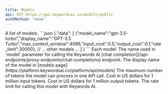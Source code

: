 ```yaml
---
title: Models
api: GET https://api.keywordsai.co/models/public
authMethod: "none"
---
```


<ResponseField name="data" type="array">
A list of models.
```json
{
    "data": [
       {"model_name":"gpt-3.5-turbo","display_name":"GPT-3.5 Turbo","max_context_window":4096,"input_cost":0.5,"output_cost":0.1,"rate_limit":30000},
       // ... other models ... 
    ]
}
```
Each model:

<Expandable>
<ResponseField name="model_name" type="string">
    The name used in `model` parameter for calling the Keywords AI [chat completion](/api-endpoints/proxy-endpoints/chat-completions) endpoint.
</ResponseField>
<ResponseField name="display_name" type="string">
    The display name of the model in [models page](https://platform.keywordsai.co/platform/api/models)
</ResponseField>
<ResponseField name="max_context_window" type="number">
    The maximum number of tokens the model can process in one API call.
</ResponseField>
<ResponseField name="input_cost" type="number">
    Cost in US dollars for 1 million input tokens.
</ResponseField>
<ResponseField name="output_cost" type="number">
    Cost in US dollars for 1 million output tokens.
</ResponseField>
<ResponseField name="rate_limit" type="number">
    The rate limit for calling this model with Keywords AI.
</ResponseField>
</Expandable>
</ResponseField>
